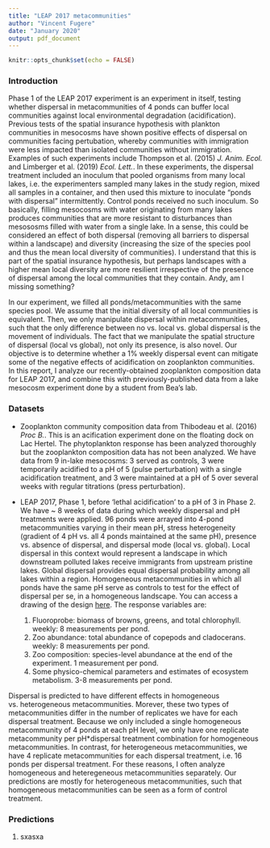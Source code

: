 ```yaml
---
title: "LEAP 2017 metacommunities"
author: "Vincent Fugere"
date: "January 2020"
output: pdf_document
---
```


```r
knitr::opts_chunk$set(echo = FALSE)
```

### Introduction  ###

Phase 1 of the LEAP 2017 experiment is an experiment in itself, testing whether dispersal in metacommunities of 4 ponds can buffer local communities against local environmental degradation (acidification). Previous tests of the spatial insurance hypothesis with plankton communities in mesocosms have shown positive effects of dispersal on communities facing pertubation, whereby communities with immigration were less impacted than isolated communities without immigration. Examples of such experiments include Thompson et al. (2015) _J. Anim. Ecol._ and Limberger et al. (2019) _Ecol. Lett._. In these experiments, the dispersal treatment included an inoculum that pooled organisms from many local lakes, i.e. the experimenters sampled many lakes in the study region, mixed all samples in a container, and then used this mixture to inoculate "ponds with dispersal" intermittently. Control ponds received no such inoculum. So basically, filling mesocosms with water originating from many lakes produces communities that are more resistant to disturbances than mesososms filled with water from a single lake. In a sense, this could be considered an effect of both dispersal (removing all barriers to dispersal within a landscape) and diversity (increasing the size of the species pool and thus the mean local diversity of communities). I understand that this is part of the spatial insurance hypothesis, but perhaps landscapes with a higher mean local diversity are more resilient irrespective of the presence of dispersal among the local communities that they contain. Andy, am I missing something?

In our experiment, we filled all ponds/metacommunities with the same species pool. We assume that the initial diversity of all local communities is equivalent. Then, we only manipulate dispersal within metacommunities, such that the only difference between no vs. local vs. global dispersal is the movement of individuals. The fact that we manipulate the spatial structure of dispersal (local vs global), not only its presence, is also novel. Our objective is to determine whether a 1% weekly dispersal event can mitigate some of the negative effects of acidification on zooplankton communities. In this report, I analyze our recently-obtained zooplankton composition data for LEAP 2017, and combine this with previously-published data from a lake mesocosm experiment done by a student from Bea's lab.

### Datasets ###

- Zooplankton community composition data from Thibodeau et al. (2016) _Proc B._. This is an acification experiment done on the floating dock on Lac Hertel. The phytoplankton response has been analyzed thoroughly but the zooplankton composition data has not been analyzed. We have data from 9 in-lake mesocosms: 3 served as controls, 3 were temporarily acidified to a pH of 5 (pulse perturbation) with a single acidification treatment, and 3 were maintained at a pH of 5 over several weeks with regular titrations (press perturbation).

- LEAP 2017, Phase 1, before 'lethal acidification' to a pH of 3 in Phase 2. We have ~ 8 weeks of data during which weekly dispersal and pH treatments were applied. 96 ponds were arrayed into 4-pond metacommunities varying in their mean pH, stress heterogeneity (gradient of 4 pH vs. all 4 ponds maintained at the same pH), presence vs. absence of dispersal, and dispersal mode (local vs. global). Local dispersal in this context would represent a landscape in which downstream polluted lakes receive immigrants from upstream pristine lakes. Global dispersal provides equal dispersal probability among all lakes within a region. Homogeneous metacommunities in which all ponds have the same pH serve as controls to test for the effect of dispersal per se, in a homogeneous landscape. You can access a drawing of the design [here](https://www.dropbox.com/s/eknyap3z2fxlat7/LEAP%202017%20-%20design.pdf?dl=0). The response variables are:

  1. Fluoroprobe: biomass of browns, greens, and total chlorophyll. weekly: 8 measurements per pond.
  2. Zoo abundance: total abundance of copepods and cladocerans. weekly: 8 measurements per pond.
  3. Zoo composition: species-level abundance at the end of the experiment. 1 measurement per pond.
  4. Some physico-chemical parameters and estimates of ecosystem metabolism. 3-8 measurements per pond. 

Dispersal is predicted to have different effects in homogeneous vs. heterogeneous metacommunities. Morever, these two types of metacommunities differ in the number of replicates we have for each dispersal treatment. Because we only included a single homogeneous metacommunity of 4 ponds at each pH level, we only have one replicate metacommunity per pH*dispersal treatment combination for homogeneous metacommunities. In contrast, for heterogeneous metacommunities, we have 4 replicate metacommunities for each dispersal treatment, i.e. 16 ponds per dispersal treatment. For these reasons, I often analyze homogeneous and heteregeneous metacommunities separately. Our predictions are mostly for heterogeneous metacommunities, such that homogeneous metacommunities can be seen as a form of control treatment.

### Predictions ###

1. sxasxa